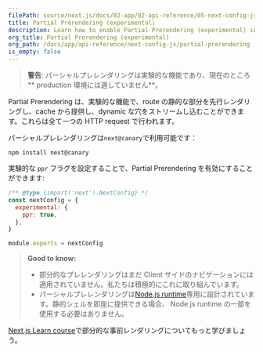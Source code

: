 ```yaml
---
filePath: source/next.js/docs/02-app/02-api-reference/05-next-config-js/partial-prerendering.mdx
title: Partial Prerendering (experimental)
description: Learn how to enable Partial Prerendering (experimental) in Next.js 14.
org_title: Partial Prerendering (experimental)
org_path: /docs/app/api-reference/next-config-js/partial-prerendering
is_empty: false
---
```


> **警告**: パーシャルプレレンダリングは実験的な機能であり、現在のところ** production 環境には適していません**。

Partial Prerendering は、実験的な機能で、route の静的な部分を先行レンダリングし、cache から提供し、dynamic な穴をストリームし込むことができます。これらは全て一つの HTTP request で行われます。

パーシャルプレレンダリングは`next@canary`で利用可能です：

```bash:Terminal
npm install next@canary
```

実験的な `ppr` フラグを設定することで、Partial Prerendering を有効にすることができます:

```js:next.config.js
/** @type {import('next').NextConfig} */
const nextConfig = {
  experimental: {
    ppr: true,
  },
}

module.exports = nextConfig
```

> **Good to know:**
>
> - 部分的なプレレンダリングはまだ Client サイドのナビゲーションには適用されていません。私たちは積極的にこれに取り組んでいます。
> - パーシャルプレレンダリングは[Node.js runtime](/ja/javascript/next.js/v14/02-app/01-building-your-application/03-rendering/04-edge-and-nodejs-runtimes)専用に設計されています。静的シェルを即座に提供できる場合、 Node.js runtime の一部を使用する必要はありません。

[Next.js Learn course](/learn/dashboard-app/partial-prerendering)で部分的な事前レンダリングについてもっと学びましょう。
